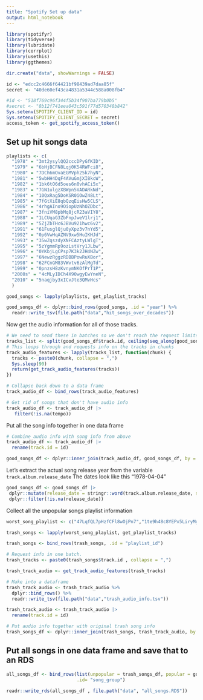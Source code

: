```yaml
---
title: "Spotify Set up data"
output: html_notebook
---
```



```r
library(spotifyr)
library(tidyverse)
library(lubridate)
library(corrplot)
library(usethis)
library(ggthemes)

dir.create("data", showWarnings = FALSE)
```

```r
id <- "edcc2c4666f64421bf98439ad7daa85f"
secret <- "40de60ef43ca4831a5344c588a008fb4"

#id <- "518f769c96f344f5b34f907ba779b0b5"
#secret <- "8b12f741eea043c591f77d570348b842"
Sys.setenv(SPOTIFY_CLIENT_ID = id)
Sys.setenv(SPOTIFY_CLIENT_SECRET = secret)
access_token <- get_spotify_access_token()
```

## Set up hit songs data 

```r
playlists <- c(
  "1978" = "3mt2ysylQQ2cccDPyGfKID",
  "1979" = "6bHjBCFN8Lqj0K54RWFci8", 
  "1980" = "7DCh6mOvaEGMVph25k7hyN", 
  "1981" = "5wbHH4DqF4AVuGmjXI8kcW",
  "1982" = "1bk6tO6d5oes6n0vhACi5x",
  "1983" = "7GN1ulgzXBWpn5VADARkNd",
  "1984" = "10QxRag5DoKSR0iOwZ48Lt",
  "1985" = "7fGtXiE8qbQzqEisHw5CLS",
  "1986" = "4rhgAIno9OiopUzNhOZDbc",
  "1987" = "3fniVM8pbMq8jcR23aVIY8",
  "1988" = "1LCUqaG3ZbFnpJweV1lrj1",
  "1989" = "5ZjZbTHc6JBVu921hwc6v2",
  "1991" = "61FusglQju0yXpz3v7nYd5",
  "1992" = "0p6VwHqAZNV9xw5HuIKHJd",
  "1993" = "35wZqszdyXNFCAztyLWlgT",
  "1995" = "5zYgmmRp9ozLstVry1JLbw",
  "1996" = "0YKbjLgCPsp7K3k2JH4NZw", 
  "1997" = "6NewzRggzRDBBPowRuXBor", 
  "1998" = "62FCnGM83VWvtv6zAlMgTd", 
  "1999" = "0pnzsH8zKvnymNKOfPrT1P",
  "2000s" = "4cMLyIDCh4X90wgyEwYneN",
  "2010" = "5naqjby3xICvJte3QMvHcs"
  )

```

```r
good_songs <- lapply(playlists, get_playlist_tracks)

good_songs_df <- dplyr::bind_rows(good_songs, .id = "year") %>%
  readr::write_tsv(file.path("data","hit_songs_over_decades"))
```

Now get the audio information for all of those tracks.
```r
# We need to send these in batches so we don't reach the request limits
tracks_list <- split(good_songs_df$track.id, ceiling(seq_along(good_songs_df$track.id)/100))
# This loops through and requests info on the tracks in chunks
track_audio_features <- lapply(tracks_list, function(chunk) {
  tracks <- paste0(chunk, collapse = ",")
  Sys.sleep(90)
  return(get_track_audio_features(tracks))
})
```

```r
# Collapse back down to a data frame
track_audio_df <- bind_rows(track_audio_features)

# Get rid of songs that don't have audio info
track_audio_df <- track_audio_df |>
   filter(!is.na(tempo))
```
Put all the song info together in one data frame 

```r
# Combine audio info with song info from above 
track_audio_df <- track_audio_df |>
  rename(track.id = id)

good_songs_df <- dplyr::inner_join(track_audio_df, good_songs_df, by = "track.id")
```

Let's extract the actual song release year from the variable `track.album.release_date`
The dates look like this "1978-04-04"

```r
good_songs_df <- good_songs_df |> 
 dplyr::mutate(release_date = stringr::word(track.album.release_date, sep = "-", 1)) |> 
 dplyr::filter(!is.na(release_date))
```

Collect all the unpopular songs playlist information 

```r
worst_song_playlist <- c("47LqfQL7pHzfCFl8wOjPn7","1te9h48c8YEPx5LiryMg5l","1FASvwq3uL0GEbEP8yMoBu")

trash_songs <- lapply(worst_song_playlist, get_playlist_tracks)

trash_songs <- bind_rows(trash_songs, .id = "playlist_id")
```

```r
# Request info in one batch. 
trash_tracks <- paste0(trash_songs$track.id , collapse = ",")

trash_track_audio <- get_track_audio_features(trash_tracks) 

# Make into a dataframe 
trash_track_audio <- trash_track_audio %>% 
  dplyr::bind_rows() %>% 
  readr::write_tsv(file.path("data","trash_audio_info.tsv"))

trash_track_audio <- trash_track_audio |>
  rename(track.id = id)
```


```r
# Put audio info together with original trash song info
trash_songs_df <- dplyr::inner_join(trash_songs, trash_track_audio, by = "track.id")
```

## Put all songs in one data frame and save that to an RDS

```r
all_songs_df <- bind_rows(list(unpopular = trash_songs_df, popular = good_songs_df), 
                          .id= "song_group")

readr::write_rds(all_songs_df , file.path("data", "all_songs.RDS"))
```





































